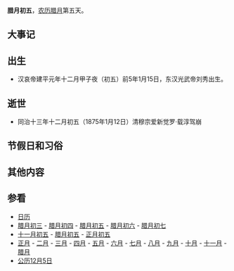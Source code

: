 {{Lunar12Calendar}}
'''腊月初五'''，[[农历|农历]][[腊月|腊月]]第五天。

==大事记==

==出生==
* 汉哀帝建平元年十二月甲子夜（初五）前5年1月15日，东汉光武帝刘秀出生。

==逝世==
* 同治十三年十二月初五（1875年1月12日）清穆宗爱新觉罗·载淳驾崩

==节假日和习俗==

==其他内容==

==参看==
*[[历史上的今天|日历]]
*[[腊月初三|腊月初三]] - [[腊月初四|腊月初四]] - [[腊月初五|腊月初五]] - [[腊月初六|腊月初六]] - [[腊月初七|腊月初七]]
*[[十一月初五|十一月初五]] - [[腊月初五|腊月初五]] - [[正月初五|正月初五]]
*[[正月|正月]] - [[二月_(农历)|二月]] - [[三月_(农历)|三月]] - [[四月_(农历)|四月]] - [[五月_(农历)|五月]] - [[六月_(农历)|六月]] - [[七月_(农历)|七月]] - [[八月_(农历)|八月]] - [[九月_(农历)|九月]] - [[十月_(农历)|十月]] - [[十一月_(农历)|十一月]] - [[腊月|腊月]]
*[[公历|公历]][[12月5日|12月5日]]